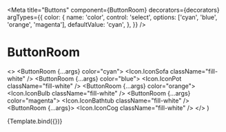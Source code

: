 

<Meta
  title="Buttons"
  component={ButtonRoom}
  decorators={decorators}
  argTypes={{
    color: {
      name: 'color',
      control: 'select',
      options: ['cyan', 'blue', 'orange', 'magenta'],
      defaultValue: 'cyan',
    },
  }}
/>

# ButtonRoom

  <>
    <ButtonRoom {...args} color="cyan">
      <Icon.IconSofa className="fill-white" />
    </ButtonRoom>
    <ButtonRoom {...args} color="blue">
      <Icon.IconPot className="fill-white" />
    </ButtonRoom>
    <ButtonRoom {...args} color="orange">
      <Icon.IconBulb className="fill-white" />
    </ButtonRoom>
    <ButtonRoom {...args} color="magenta">
      <Icon.IconBathtub className="fill-white" />
    </ButtonRoom>
    <ButtonRoom {...args}>
      <Icon.IconCog className="fill-white" />
    </ButtonRoom>
  </>
)

<Canvas withToolbar>
  <Story
    name="ButtonRoom"
    args={{
      pressed: false,
      disabled: false,
      className: '',
    }}
  >
    {Template.bind({})}
  </Story>
</Canvas>

<ArgsTable story="ButtonRoom" />
